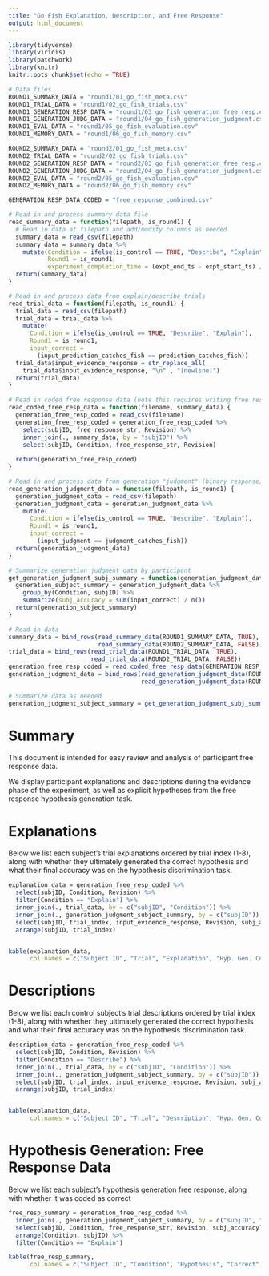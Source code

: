 ```yaml
---
title: "Go Fish Explanation, Description, and Free Response"
output: html_document
---
```


```r
library(tidyverse)
library(viridis)
library(patchwork)
library(knitr)
knitr::opts_chunk$set(echo = TRUE)
```



```r
# Data files
ROUND1_SUMMARY_DATA = "round1/01_go_fish_meta.csv"
ROUND1_TRIAL_DATA = "round1/02_go_fish_trials.csv"
ROUND1_GENERATION_RESP_DATA = "round1/03_go_fish_generation_free_resp.csv"
ROUND1_GENERATION_JUDG_DATA = "round1/04_go_fish_generation_judgment.csv"
ROUND1_EVAL_DATA = "round1/05_go_fish_evaluation.csv"
ROUND1_MEMORY_DATA = "round1/06_go_fish_memory.csv"

ROUND2_SUMMARY_DATA = "round2/01_go_fish_meta.csv"
ROUND2_TRIAL_DATA = "round2/02_go_fish_trials.csv"
ROUND2_GENERATION_RESP_DATA = "round2/03_go_fish_generation_free_resp.csv"
ROUND2_GENERATION_JUDG_DATA = "round2/04_go_fish_generation_judgment.csv"
ROUND2_EVAL_DATA = "round2/05_go_fish_evaluation.csv"
ROUND2_MEMORY_DATA = "round2/06_go_fish_memory.csv"

GENERATION_RESP_DATA_CODED = "free_response_combined.csv"
```



```r
# Read in and process summary data file
read_summary_data = function(filepath, is_round1) {
  # Read in data at filepath and add/modify columns as needed
  summary_data = read_csv(filepath)
  summary_data = summary_data %>%
    mutate(Condition = ifelse(is_control == TRUE, "Describe", "Explain"),
           Round1 = is_round1,
           experiment_completion_time = (expt_end_ts - expt_start_ts) / 1000)
  return(summary_data)
}

# Read in and process data from explain/describe trials
read_trial_data = function(filepath, is_round1) {
  trial_data = read_csv(filepath)
  trial_data = trial_data %>%
    mutate(
      Condition = ifelse(is_control == TRUE, "Describe", "Explain"),
      Round1 = is_round1,
      input_correct =
        (input_prediction_catches_fish == prediction_catches_fish))
  trial_data$input_evidence_response = str_replace_all(
    trial_data$input_evidence_response, "\n" , "[newline]")
  return(trial_data)
}

# Read in coded free response data (note this requires writing free response data to csv in initialization code)
read_coded_free_resp_data = function(filename, summary_data) {
  generation_free_resp_coded = read_csv(filename)
  generation_free_resp_coded = generation_free_resp_coded %>%
    select(subjID, free_response_str, Revision) %>%
    inner_join(., summary_data, by = "subjID") %>%
    select(subjID, Condition, free_response_str, Revision)
  
  return(generation_free_resp_coded)
}

# Read in and process data from generation "judgment" (binary response) task
read_generation_judgment_data = function(filepath, is_round1) {
  generation_judgment_data = read_csv(filepath)
  generation_judgment_data = generation_judgment_data %>%
    mutate(
      Condition = ifelse(is_control == TRUE, "Describe", "Explain"),
      Round1 = is_round1,
      input_correct = 
        (input_judgment == judgment_catches_fish))
  return(generation_judgment_data)
}

# Summarize generation judgment data by participant
get_generation_judgment_subj_summary = function(generation_judgment_data) {
  generation_subject_summary = generation_judgment_data %>%
    group_by(Condition, subjID) %>%
    summarize(subj_accuracy = sum(input_correct) / n())
  return(generation_subject_summary)
}

```



```r
# Read in data
summary_data = bind_rows(read_summary_data(ROUND1_SUMMARY_DATA, TRUE), 
                         read_summary_data(ROUND2_SUMMARY_DATA, FALSE))
trial_data = bind_rows(read_trial_data(ROUND1_TRIAL_DATA, TRUE),
                       read_trial_data(ROUND2_TRIAL_DATA, FALSE))
generation_free_resp_coded = read_coded_free_resp_data(GENERATION_RESP_DATA_CODED, summary_data)
generation_judgment_data = bind_rows(read_generation_judgment_data(ROUND1_GENERATION_JUDG_DATA, TRUE),
                                     read_generation_judgment_data(ROUND2_GENERATION_JUDG_DATA, FALSE))

# Summarize data as needed
generation_judgment_subject_summary = get_generation_judgment_subj_summary(generation_judgment_data)
```



# Summary
This document is intended for easy review and analysis of participant free response data. 

We display participant explanations and descriptions during the evidence phase of the experiment, as well as explicit hypotheses from the free response hypothesis generation task. 



# Explanations

Below we list each subject's trial explanations ordered by trial index (1-8), along with whether they ultimately generated the correct hypothesis and what their final accuracy was on the hypothesis discrimination task.

```r

explanation_data = generation_free_resp_coded %>%
  select(subjID, Condition, Revision) %>%
  filter(Condition == "Explain") %>%
  inner_join(., trial_data, by = c("subjID", "Condition")) %>%
  inner_join(., generation_judgment_subject_summary, by = c("subjID")) %>%
  select(subjID, trial_index, input_evidence_response, Revision, subj_accuracy) %>%
  arrange(subjID, trial_index)


kable(explanation_data,
      col.names = c("Subject ID", "Trial", "Explanation", "Hyp. Gen. Correct", "Hyp. Gen. Accuracy"))

```



# Descriptions

Below we list each control subject's trial descriptions ordered by trial index (1-8), along with whether they ultimately generated the correct hypothesis and what their final accuracy was on the hypothesis discrimination task.

```r

description_data = generation_free_resp_coded %>%
  select(subjID, Condition, Revision) %>%
  filter(Condition == "Describe") %>%
  inner_join(., trial_data, by = c("subjID", "Condition")) %>%
  inner_join(., generation_judgment_subject_summary, by = c("subjID")) %>%
  select(subjID, trial_index, input_evidence_response, Revision, subj_accuracy) %>%
  arrange(subjID, trial_index)


kable(explanation_data,
      col.names = c("Subject ID", "Trial", "Description", "Hyp. Gen. Correct", "Hyp. Gen. Accuracy"))

```



# Hypothesis Generation: Free Response Data

Below we list each subject's hypothesis generation free response, along with whether it was coded as correct

```r

free_resp_summary = generation_free_resp_coded %>%
  inner_join(., generation_judgment_subject_summary, by = c("subjID", "Condition")) %>%
  select(subjID, Condition, free_response_str, Revision, subj_accuracy) %>%
  arrange(Condition, subjID) %>%
  filter(Condition == "Explain")

kable(free_resp_summary,
      col.names = c("Subject ID", "Condition", "Hypothesis", "Correct", "Judgment Task Accuracy"))
```



